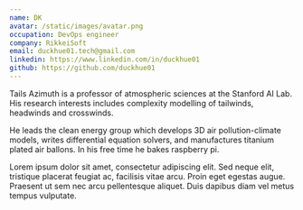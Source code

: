 ```yaml
---
name: DK
avatar: /static/images/avatar.png
occupation: DevOps engineer
company: RikkeiSoft
email: duckhue01.tech@gmail.com
linkedin: https://www.linkedin.com/in/duckhue01
github: https://github.com/duckhue01
---
```


Tails Azimuth is a professor of atmospheric sciences at the Stanford AI Lab. His research interests includes complexity modelling of tailwinds, headwinds and crosswinds.

He leads the clean energy group which develops 3D air pollution-climate models, writes differential equation solvers, and manufactures titanium plated air ballons. In his free time he bakes raspberry pi.

Lorem ipsum dolor sit amet, consectetur adipiscing elit. Sed neque elit, tristique placerat feugiat ac, facilisis vitae arcu. Proin eget egestas augue. Praesent ut sem nec arcu pellentesque aliquet. Duis dapibus diam vel metus tempus vulputate.

